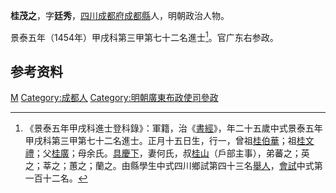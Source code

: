 {{明清人物信息框
| 姓名 = 桂茂之
| 原名 =
| 圖片名稱= 
| 圖片大小 =
| 圖片說明 = 
| 最高職務 = 廣東布政使司參政
| 國家 = 大明 
| 爵位 =
| 籍貫 = [[四川|四川]][[成都府|成都府]][[成都縣|成都縣]]
| 族裔 = 
| 旗籍 = 
| 字號 = 字廷秀
| 諡號 =
| 出生日期 = 正月十五日
| 出生地點 =
| 逝世日期 = 卒年不詳
| 逝世地點 =
| 墓葬 =
| 配偶 = 何氏
| 親屬 = 曾祖[[桂伯華|桂伯華]]，祖[[桂文禮|桂文禮]]，父[[桂廣|桂廣]]，母余氏
| 出身 =
* 景泰五年甲戌科同進士出身
| 經歷 =
| 著作 =  
}}
'''桂茂之'''{{BD|1430年||？年||}}，字'''廷秀'''，[[四川|四川]][[成都府|成都府]][[成都縣|成都縣]]人，明朝政治人物。

景泰五年（1454年）甲戌科第三甲第七十二名進士<ref>《景泰五年甲戌科進士登科錄》：軍籍，治《[[書經|書經]]》，年二十五歲中式景泰五年甲戌科第三甲第七十二名進士。正月十五日生，行一，曾祖[[桂伯華|桂伯華]]；祖[[桂文禮|桂文禮]]；父[[桂廣|桂廣]]；母余氏。[[具慶下|具慶下]]，妻何氏，叔[[桂山|桂山]]（戶部主事），弟蕃之；英之；莘之；蕙之；蘭之。由縣學生中式四川鄉試第四十三名[[舉人|舉人]]，[[會試|會試]]中式第一百十二名。</ref>。官广东右参政。

== 参考资料 ==
{{reflist}}

{{景泰五年甲戌科殿试金榜}}
{{Authority control}}

{{DEFAULTSORT:Mao茂}}
[[Category:桂姓|M]]
[[Category:成都人|Category:成都人]]
[[Category:明朝廣東布政使司參政|Category:明朝廣東布政使司參政]]
{{明朝人物小作品}}